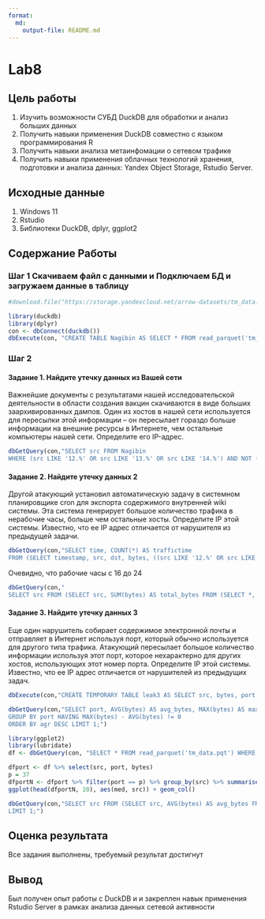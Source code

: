 ---
format: 
  md:
    output-file: README.md
---

# Lab8

## Цель работы

1) Изучить возможности СУБД DuckDB для обработки и анализ больших данных
2) Получить навыки применения DuckDB совместно с языком программирования R
3) Получить навыки анализа метаинфомации о сетевом трафике
4) Получить навыки применения облачных технологий хранения, подготовки и
анализа данных: Yandex Object Storage, Rstudio Server.

## Исходные данные

1) Windows 11
2) Rstudio
3) Библиотеки DuckDB, dplyr, ggplot2

## Содержание Работы

### Шаг 1 Скачиваем файл с данными и Подключаем БД и загружаем данные в таблицу

```{r}
#download.file("https://storage.yandexcloud.net/arrow-datasets/tm_data.pqt", destfile = "tm_data.pqt")
```

```{r}
library(duckdb)
library(dplyr)
con <- dbConnect(duckdb())
dbExecute(con, "CREATE TABLE Nagibin AS SELECT * FROM read_parquet('tm_data.pqt')")
```

### Шаг 2

#### Задание 1. Найдите утечку данных из Вашей сети

Важнейшие документы с результатами нашей исследовательской деятельности в
области создания вакцин скачиваются в виде больших заархивированных дампов.
Один из хостов в нашей сети используется для пересылки этой информации – он
пересылает гораздо больше информации на внешние ресурсы в Интернете, чем
остальные компьютеры нашей сети. Определите его IP-адрес.


```{r}
dbGetQuery(con,"SELECT src FROM Nagibin
WHERE (src LIKE '12.%' OR src LIKE '13.%' OR src LIKE '14.%') AND NOT (dst LIKE '12.%' AND dst LIKE '13.%' AND dst LIKE '14.%') GROUP BY src ORDER by sum(bytes) DESC LIMIT 1")
```

#### Задание 2. Найдите утечку данных 2

Другой атакующий установил автоматическую задачу в системном планировщике
cron для экспорта содержимого внутренней wiki системы. Эта система генерирует
большое количество трафика в нерабочие часы, больше чем остальные хосты.
Определите IP этой системы. Известно, что ее IP адрес отличается от нарушителя из
предыдущей задачи.

```{r}
dbGetQuery(con,"SELECT time, COUNT(*) AS traffictime
FROM (SELECT timestamp, src, dst, bytes, ((src LIKE '12.%' OR src LIKE '13.%' OR src LIKE '14.%') AND (dst NOT LIKE '12.%' AND dst NOT LIKE '13.%' AND dst NOT LIKE '14.%')) AS traffic, EXTRACT(HOUR FROM epoch_ms(CAST(timestamp AS BIGINT))) AS time FROM Nagibin) sub WHERE traffic = TRUE AND time BETWEEN 0 AND 24 GROUP BY time ORDER BY traffictime DESC;") %>% knitr::kable()
```

Очевидно, что рабочие часы с 16 до 24

```{r}
dbGetQuery(con,"
SELECT src FROM (SELECT src, SUM(bytes) AS total_bytes FROM (SELECT *, EXTRACT(HOUR FROM epoch_ms(CAST(timestamp AS BIGINT))) AS time FROM Nagibin) sub WHERE src <> '13.37.84.125' AND (src LIKE '12.%' OR src LIKE '13.%' OR src LIKE '14.%') AND (dst NOT LIKE '12.%' AND dst NOT LIKE '13.%' AND dst NOT LIKE '14.%') AND time BETWEEN 1 AND 15 GROUP BY src) grp ORDER BY total_bytes DESC LIMIT 1;")
```

#### Задание 3. Найдите утечку данных 3

Еще один нарушитель собирает содержимое электронной почты и отправляет в
Интернет используя порт, который обычно используется для другого типа трафика.
Атакующий пересылает большое количество информации используя этот порт,
которое нехарактерно для других хостов, использующих этот номер порта.
Определите IP этой системы. Известно, что ее IP адрес отличается от нарушителей
из предыдущих задач.

```{r}
dbExecute(con,"CREATE TEMPORARY TABLE leak3 AS SELECT src, bytes, port FROM Nagibin WHERE src <> '13.37.84.125' AND src <> '12.55.77.96' AND (src LIKE '12.%' OR src LIKE '13.%' OR src LIKE '14.%') AND (dst NOT LIKE '12.%' AND dst NOT LIKE '13.%' AND dst NOT LIKE '14.%');")
```

```{r}
dbGetQuery(con,"SELECT port, AVG(bytes) AS avg_bytes, MAX(bytes) AS max_bytes, SUM(bytes) AS sum_bytes, MAX(bytes) - AVG(bytes) AS agr FROM leak3
GROUP BY port HAVING MAX(bytes) - AVG(bytes) != 0
ORDER BY agr DESC LIMIT 1;")
```

```{r}
library(ggplot2)
library(lubridate)
df <- dbGetQuery(con, "SELECT * FROM read_parquet('tm_data.pqt') WHERE (src LIKE '12.%' OR src LIKE '13.%' OR src LIKE '14.%') AND (dst NOT LIKE '12.%' AND dst NOT LIKE '13.%' AND dst NOT LIKE '14.%') AND (src NOT LIKE '13.37.84.125' AND src NOT LIKE '12.55.77.96');")

dfport <- df %>% select(src, port, bytes)
p = 37
dfportN <- dfport %>% filter(port == p) %>% group_by(src) %>% summarise(traffic = sum(bytes), count = n(), avg = traffic/count, med = median(bytes)) %>% arrange(desc(avg))
ggplot(head(dfportN, 10), aes(med, src)) + geom_col()
```

```{r}
dbGetQuery(con,"SELECT src FROM (SELECT src, AVG(bytes) AS avg_bytes FROM leak3 WHERE port = 37 GROUP BY src) AS leak32 ORDER BY avg_bytes DESC
LIMIT 1;")
```

## Оценка результата

Все задания выполнены, требуемый результат достигнут

## Вывод

Был получен опыт работы с DuckDB и и закреплен навык применения Rstudio Server в рамках анализа данных сетевой активности
